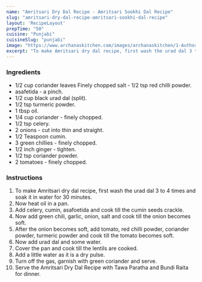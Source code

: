 ---
name: "Amritsari Dry Dal Recipe - Amritsari Sookhi Dal Recipe"
slug: "amritsari-dry-dal-recipe-amritsari-sookhi-dal-recipe"
layout: 'RecipeLayout'
prepTime: "50"
cuisine: "Punjabi"
cuisineSlug: "punjabi"
image: "https://www.archanaskitchen.com/images/archanaskitchen/1-Author/umar/Amritsari_Sookhi_Dal_.jpg"
excerpt: "To make Amritsari dry dal recipe, first wash the urad dal 3 to 4 times and soak it in water for 30 minutes"
---

### Ingredients

-  1/2 cup coriander leaves Finely chopped salt - 1/2 tsp red chilli powder.
-  asafetida - a pinch.
- 1/2 cup black urad dal (split).
-  1/2 tsp turmeric powder.
-  1 tbsp oil.
-  1/4 cup coriander - finely chopped.
-  1/2 tsp celery.
-  2 onions - cut into thin and straight.
-  1/2 Teaspoon cumin.
-  3 green chillies - finely chopped.
-  1/2 inch ginger - tighten.
-  1/2 tsp coriander powder.
-  2 tomatoes - finely chopped.

### Instructions

1. To make Amritsari dry dal recipe, first wash the urad dal 3 to 4 times and soak it in water for 30 minutes.
1. Now heat oil in a pan.
1. Add celery, cumin, asafoetida and cook till the cumin seeds crackle.
1. Now add green chili, garlic, onion, salt and cook till the onion becomes soft.
1. After the onion becomes soft, add tomato, red chilli powder, coriander powder, turmeric powder and cook till the tomato becomes soft.
1. Now add urad dal and some water.
1. Cover the pan and cook till the lentils are cooked.
1. Add a little water as it is a dry pulse.
1. Turn off the gas, garnish with green coriander and serve.
1. Serve the Amritsari Dry Dal Recipe with Tawa Paratha and Bundi Raita for dinner.
